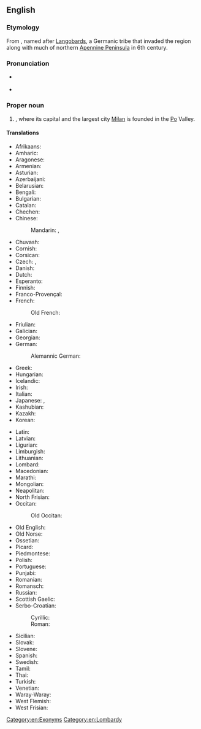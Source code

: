 ==English==
{{wikipedia}}

===Etymology===
From {{etyl|la|en}} {{m|la|Langobardia}}, named after [[Langobard|Langobards]], a Germanic tribe that invaded the region along with much of northern [[Apennine Peninsula]] in 6th century.

===Pronunciation===
* {{a|UK}} {{IPA|en|/ˈlɒmbədi/}}
* {{a|US}} {{IPA|en|/ˈlɑmbəɹdi/}}

===Proper noun===
{{en-proper noun}}

# {{place|en|region|in northern|c/Italy}}, where its capital and the largest city [[Milan]] is founded in the [[Po]] Valley.

====Translations====
{{trans-top|region in northern Italy}}
* Afrikaans: {{t|af|Lombardye}}
* Amharic: {{t|am|ሎምባርዲያ}}
* Aragonese: {{t|an|Lombardía}}
* Armenian: {{t+|hy|Լոմբարդիա|sc=Armn}}
* Asturian: {{t|ast|Lumbardia|f}}
* Azerbaijani: {{t|az|Lombardiya}}
* Belarusian: {{t|be|Ламба́рдыя|f}}
* Bengali: {{t|bn|লোম্বার্ডি}}
* Bulgarian: {{t|bg|Ломба́рдия|f|sc=Cyrl}}
* Catalan: {{t|ca|Llombardia|f}}
* Chechen: {{t|ce|Ломба́рди}}
* Chinese:
*: Mandarin: {{t|cmn|倫巴第|sc=Hani}}, {{t|cmn|伦巴第|tr=Lúnbādì|sc=Hani}}
* Chuvash: {{t|cv|Ломба́рди}}
* Cornish: {{t|kw|Lombardi}}
* Corsican: {{t|co|Lumbardia|f}}
* Czech: {{t+|cs|Lombardie|f}}, {{t|cs|Lombardsko|n}}
* Danish: {{t|da|Lombardiet}}
* Dutch: {{t+|nl|Lombardije|n}}
* Esperanto: {{t|eo|Lombardujo}}
* Finnish: {{t+|fi|Lombardia}}
* Franco-Provençal: {{t|frp|Lombardie|f}}
* French: {{t+|fr|Lombardie|f}}
*: Old French: {{t|fro|Lonbardie|f}}
* Friulian: {{t|fur|Lombardie|f}}
* Galician: {{t|gl|Lombardía|f}}
* Georgian: {{t|ka|ლომბარდია}}
* German: {{t+|de|Lombardei|f}}
*: Alemannic German: {{t|gsw|Lombardei}}
* Greek: {{t|el|Λομβαρδία|f}}
* Hungarian: {{t+|hu|Lombardia}}
* Icelandic: {{t|is|Langbarðaland|n}}
* Irish: {{t|ga|Lombaird|f|alt=an Lombaird}}
* Italian: {{t+|it|Lombardia|f}}
* Japanese: {{t|ja|ロンバルディア|tr=Ronbarudia|sc=Jpan}}, {{t|ja|ロンバルディア州|tr=ロンバルディアしゅう, Ronbarudia shū|sc=Jpan}}
* Kashubian: {{t|csb|Lombardiô}}
* Kazakh: {{t|kk|Ломба́рдия}}
* Korean: {{t|ko|롬바르디아주}}
{{trans-mid}}
* Latin: {{t|la|Langobardia}}
* Latvian: {{t|lv|Lombardija|f}}
* Ligurian: {{t|lij|Lombardïa}}
* Limburgish: {{t|li|Lombardije}}
* Lithuanian: {{t|lt|Lombardija|f}}
* Lombard: {{t|lmo|Lombardia}}
* Macedonian: {{t|mk|Ломбардија|f}}
* Marathi: {{t|mr|लोंबार्दिया}}
* Mongolian: {{t|mn|Ломба́рд}}
* Neapolitan: {{t|nap|Lummardìa|f}}
* North Frisian: {{t|frr|Lombardei}}
* Occitan: {{t|oc|Lombardia|f}}
*: Old Occitan: {{t|pro|Llompartia|f}}
* Old English: {{t|ang|Langbeardnaland}}
* Old Norse: {{t|non|Lumbarðaland|n}}
* Ossetian: {{t|os|Ломбарди}}
* Picard: {{t|pcd|Lombardie}}
* Piedmontese: {{t|pms|Lombardìa|f}}
* Polish: {{t+|pl|Lombardia|f}}
* Portuguese: {{t|pt|Lombardia|f}}
* Punjabi: {{t|pa|ਲੋਂਬਾਰਦੀਆ}}
* Romanian: {{t|ro|Lombardia|f}}
* Romansch: {{t|rm|Lumbardia}}
* Russian: {{t+|ru|Ломба́рдия|f}}
* Scottish Gaelic: {{t|gd|Lombardaidh}}
* Serbo-Croatian:
*: Cyrillic: {{t|sh|Ломба̀рдија|f}}
*: Roman: {{t+|sh|Lombàrdija|f}}
* Sicilian: {{t|scn|Lummardìa|f}}
* Slovak: {{t|sk|Lombardsko}}
* Slovene: {{t+|sl|Lombardija|f}}
* Spanish: {{t|es|Lombardía|f}}
* Swedish: {{t|sv|Lombardiet}}
* Tamil: {{t|ta|லோம்பார்டி}}
* Thai: {{t|th|ลอมบาร์เดีย|tr=Lom-baa-dia}}
* Turkish: {{t+|tr|Lombardiya}}
* Venetian: {{t|vec|Łonbardia|f}}
* Waray-Waray: {{t|war|Lombardiya}}
* West Flemish: {{t|vls|Lombardeye}}
* West Frisian: {{t|fy|Lombardije|n}}
{{trans-bottom}}

[[Category:en:Exonyms]]
[[Category:en:Lombardy]]